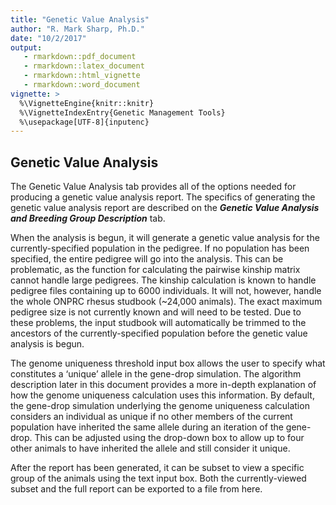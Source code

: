 ```yaml
---
title: "Genetic Value Analysis"
author: "R. Mark Sharp, Ph.D."
date: "10/2/2017"
output: 
   - rmarkdown::pdf_document
   - rmarkdown::latex_document
   - rmarkdown::html_vignette
   - rmarkdown::word_document
vignette: >
  %\VignetteEngine{knitr::knitr}
  %\VignetteIndexEntry{Genetic Management Tools}
  %\usepackage[UTF-8]{inputenc}
---
```

## Genetic Value Analysis  

The Genetic Value Analysis tab provides all of the options needed for producing 
a genetic value analysis report. The specifics of generating the genetic value 
analysis report are described on the ___Genetic Value Analysis and Breeding Group
Description___ tab.

When the analysis is begun, it will generate a genetic value analysis for the
currently-specified population in the pedigree. 
If no population has been specified,
the entire pedigree will go into the analysis. 
This can be problematic, as the function
for calculating the pairwise kinship matrix cannot handle large pedigrees. 
The kinship
calculation is known to handle pedigree files containing up to 6000 individuals. 
It
will not, however, handle the whole ONPRC rhesus studbook (~24,000 animals). 
The exact
maximum pedigree size is not currently known and will need to be tested. 
Due to these
problems, the input studbook will automatically be trimmed to the ancestors of 
the currently-specified population before the genetic value analysis is begun.

The genome uniqueness threshold input box allows the user to specify what 
constitutes a 'unique' allele in the gene-drop simulation. 
The algorithm description later in this document provides a more in-depth 
explanation of how the genome uniqueness calculation
uses this information. 
By default, the gene-drop simulation underlying the genome
uniqueness calculation considers an individual as unique if no other members of
the current population have inherited the same allele during an iteration of the
gene-drop. 
This can be adjusted using the drop-down box to allow up to four other animals
to have inherited the allele and still consider it unique.

After the report has been generated, it can be subset to view a specific group 
of the animals using the text input box. Both the currently-viewed subset and 
the full report can be exported to a file from here.
